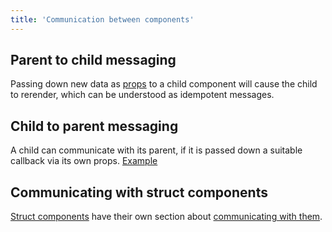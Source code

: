 ```yaml
---
title: 'Communication between components'
---
```


## Parent to child messaging

Passing down new data as [props](./properties.mdx) to a child component will cause the child to rerender,
which can be understood as idempotent messages.

## Child to parent messaging

A child can communicate with its parent, if it is passed down a suitable callback via its own props.
[Example](./callbacks.mdx#passing-callbacks-as-props)

## Communicating with struct components

[Struct components](advanced-topics/struct-components/introduction.mdx) have their own section about
[communicating with them](advanced-topics/struct-components/communication.mdx).
